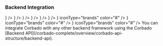 ### Backend Integration

<CardGroup cols={4}>
    <Card title='Node.js SDK' href='/backend-integration/node-js-sdk' icon="node-js" iconType="brands"
          color="#80bd02" />
    <Card title='PHP SDK' href='/backend-integration/php-sdk' icon={
        <svg xmlns="http://www.w3.org/2000/svg" fill="none" height="32" viewBox="0 0 32 32" width="32">
            <circle cx="16" cy="16" fill="#8892bf" r="14" />
            <g fill="#fff">
                <path
                    d="m14.4392 10h1.68l-.4748 2.5242h1.5096c.8279.0177 1.4446.2027 1.8505.5551.4139.3523.5357 1.0221.3653 2.0088l-.8157 4.4008h-1.7044l.7791-4.2026c.0811-.4406.0568-.7533-.073-.9383s-.4098-.2775-.84-.2775l-1.3514-.0132-.9983 5.4316h-1.68z" />
                <path clip-rule="evenodd"
                      d="m6.74092 12.5243h3.26268c.9576.0087 1.6516.3084 2.0818.8986.4302.5903.5722 1.3964.4261 2.4185-.0567.4671-.1826.9251-.3774 1.3745-.1867.4493-.4463.8545-.7791 1.2158-.4059.4581-.8401.7488-1.3027.8723-.46261.1234-.94154.185-1.43655.185h-1.46091l-.46262 2.511h-1.69222zm.69393 5.4713.72802-3.9515h.24592c.08936 0 .18261-.0045.28001-.0132.64937-.0088 1.18894.0573 1.6192.1982.4382.1409.5843.674.4382 1.5991-.1784 1.1014-.5276 1.7445-1.04694 1.9295-.51936.1763-1.16873.2599-1.94788.2511h-.17044c-.0487 0-.09739-.0045-.14609-.0132z"
                      fill-rule="evenodd" />
                <path clip-rule="evenodd"
                      d="m24.4365 12.5243h-3.2627l-1.7409 9.4757h1.6922l.4627-2.511h1.4609c.495 0 .9739-.0616 1.4365-.185.4627-.1235.8968-.4142 1.3027-.8723.3328-.3613.5924-.7665.7791-1.2158.1948-.4494.3207-.9074.3774-1.3745.1461-1.0221.0042-1.8282-.4261-2.4185-.4302-.5902-1.1241-.8899-2.0818-.8986zm-1.8407 1.5198-.728 3.9515c.0487.0087.0974.0132.1461.0132h.1704c.7792.0088 1.4285-.0748 1.9479-.2511.5193-.185.8685-.8281 1.047-1.9295.1461-.9251 0-1.4582-.4383-1.5991-.4302-.1409-.9698-.207-1.6192-.1982-.0974.0087-.1906.0132-.28.0132z"
                      fill-rule="evenodd" />
            </g>
        </svg>
    } />
    <Card title='Go SDK' href='/backend-integration/go-sdk' icon={
        <svg xmlns="http://www.w3.org/2000/svg" width="30" height="30" viewBox="0 0 24 24" fill="none" stroke="#6ad7e5"
             stroke-width="2" stroke-linecap="round" stroke-linejoin="round"
             class="icon icon-tabler icons-tabler-outline icon-tabler-brand-golang">
            <path stroke="none" d="M0 0h24v24H0z" fill="none" />
            <path
                d="M15.695 14.305c1.061 1.06 2.953 .888 4.226 -.384c1.272 -1.273 1.444 -3.165 .384 -4.226c-1.061 -1.06 -2.953 -.888 -4.226 .384c-1.272 1.273 -1.444 3.165 -.384 4.226z" />
            <path
                d="M12.68 9.233c-1.084 -.497 -2.545 -.191 -3.591 .846c-1.284 1.273 -1.457 3.165 -.388 4.226c1.07 1.06 2.978 .888 4.261 -.384a3.669 3.669 0 0 0 1.038 -1.921h-2.427" />
            <path d="M5.5 15h-1.5" />
            <path d="M6 9h-2" />
            <path d="M5 12h-3" />
        </svg>
    } />
    <Card title='Java SDK' href='/backend-integration/java-sdk' icon={
        <svg xmlns="http://www.w3.org/2000/svg" width="30" height="30" viewBox="0 0 32 32" fill="none">
            <path
                d="M16.0497 8.44062C22.6378 3.32607 19.2566 0 19.2566 0C19.7598 5.28738 13.813 6.53583 12.2189 10.1692C11.1312 12.6485 12.9638 14.8193 16.0475 17.5554C15.7749 16.9494 15.3544 16.3606 14.9288 15.7645C13.4769 13.7313 11.9645 11.6132 16.0497 8.44062Z"
                fill="#E76F00" />
            <path
                d="M17.1015 18.677C17.1015 18.677 19.0835 17.0779 17.5139 15.3008C12.1931 9.27186 23.3333 6.53583 23.3333 6.53583C16.5317 9.8125 17.5471 11.7574 19.2567 14.1202C21.0871 16.6538 17.1015 18.677 17.1015 18.677Z"
                fill="#E76F00" />
            <path
                d="M22.937 23.4456C29.0423 20.3258 26.2195 17.3278 24.2492 17.7317C23.7662 17.8305 23.5509 17.9162 23.5509 17.9162C23.5509 17.9162 23.7302 17.64 24.0726 17.5204C27.9705 16.1729 30.9682 21.4949 22.8143 23.6028C22.8143 23.6029 22.9088 23.5198 22.937 23.4456Z"
                fill="#5382A1" />
            <path
                d="M10.233 19.4969C6.41312 18.9953 12.3275 17.6139 12.3275 17.6139C12.3275 17.6139 10.0307 17.4616 7.20592 18.8043C3.86577 20.3932 15.4681 21.1158 21.474 19.5625C22.0984 19.1432 22.9614 18.7798 22.9614 18.7798C22.9614 18.7798 20.5037 19.2114 18.0561 19.4145C15.0612 19.6612 11.8459 19.7093 10.233 19.4969Z"
                fill="#5382A1" />
            <path
                d="M11.6864 22.4758C9.55624 22.2592 10.951 21.2439 10.951 21.2439C5.43898 23.0429 14.0178 25.083 21.7199 22.8682C20.9012 22.5844 20.3806 22.0653 20.3806 22.0653C16.6163 22.7781 14.441 22.7553 11.6864 22.4758Z"
                fill="#5382A1" />
            <path
                d="M12.6145 25.6991C10.486 25.4585 11.7295 24.7474 11.7295 24.7474C6.72594 26.1222 14.7729 28.9625 21.1433 26.2777C20.0999 25.8787 19.3528 25.4181 19.3528 25.4181C16.5111 25.9469 15.1931 25.9884 12.6145 25.6991Z"
                fill="#5382A1" />
            <path
                d="M25.9387 27.3388C25.9387 27.3388 26.8589 28.0844 24.9252 28.6612C21.2481 29.7566 9.62093 30.0874 6.39094 28.7049C5.22984 28.2082 7.40723 27.5189 8.09215 27.3742C8.80646 27.2219 9.21466 27.2503 9.21466 27.2503C7.9234 26.3558 0.868489 29.0067 5.63111 29.7659C18.6195 31.8372 29.3077 28.8331 25.9387 27.3388Z"
                fill="#5382A1" />
            <path
                d="M28 28.9679C27.7869 31.6947 18.7877 32.2683 12.9274 31.8994C9.10432 31.6583 8.33812 31.0558 8.32691 31.047C11.9859 31.6402 18.1549 31.7482 23.1568 30.8225C27.5903 30.0016 28 28.9679 28 28.9679Z"
                fill="#5382A1" />
        </svg>
    } />
    <Card title='Python SDK' href='/backend-integration/python-sdk' icon={
        <svg xmlns="http://www.w3.org/2000/svg" width="30" height="30" viewBox="0 0 32 32" fill="none">
            <path fill-rule="evenodd" clip-rule="evenodd"
                  d="M13.0164 2C10.8193 2 9.03825 3.72453 9.03825 5.85185V8.51852H15.9235V9.25926H5.97814C3.78107 9.25926 2 10.9838 2 13.1111L2 18.8889C2 21.0162 3.78107 22.7407 5.97814 22.7407H8.27322V19.4815C8.27322 17.3542 10.0543 15.6296 12.2514 15.6296H19.5956C21.4547 15.6296 22.9617 14.1704 22.9617 12.3704V5.85185C22.9617 3.72453 21.1807 2 18.9836 2H13.0164ZM12.0984 6.74074C12.8589 6.74074 13.4754 6.14378 13.4754 5.40741C13.4754 4.67103 12.8589 4.07407 12.0984 4.07407C11.3378 4.07407 10.7213 4.67103 10.7213 5.40741C10.7213 6.14378 11.3378 6.74074 12.0984 6.74074Z"
                  fill="url(#paint0_linear_87_8204)" />
            <path fill-rule="evenodd" clip-rule="evenodd"
                  d="M18.9834 30C21.1805 30 22.9616 28.2755 22.9616 26.1482V23.4815L16.0763 23.4815L16.0763 22.7408L26.0217 22.7408C28.2188 22.7408 29.9998 21.0162 29.9998 18.8889V13.1111C29.9998 10.9838 28.2188 9.25928 26.0217 9.25928L23.7266 9.25928V12.5185C23.7266 14.6459 21.9455 16.3704 19.7485 16.3704L12.4042 16.3704C10.5451 16.3704 9.03809 17.8296 9.03809 19.6296L9.03809 26.1482C9.03809 28.2755 10.8192 30 13.0162 30H18.9834ZM19.9015 25.2593C19.1409 25.2593 18.5244 25.8562 18.5244 26.5926C18.5244 27.329 19.1409 27.9259 19.9015 27.9259C20.662 27.9259 21.2785 27.329 21.2785 26.5926C21.2785 25.8562 20.662 25.2593 19.9015 25.2593Z"
                  fill="url(#paint1_linear_87_8204)" />
            <defs>
                <linearGradient id="paint0_linear_87_8204" x1="12.4809" y1="2" x2="12.4809" y2="22.7407"
                                gradientUnits="userSpaceOnUse">
                    <stop stop-color="#327EBD" />
                    <stop offset="1" stop-color="#1565A7" />
                </linearGradient>
                <linearGradient id="paint1_linear_87_8204" x1="19.519" y1="9.25928" x2="19.519" y2="30"
                                gradientUnits="userSpaceOnUse">
                    <stop stop-color="#FFDA4B" />
                    <stop offset="1" stop-color="#F9C600" />
                </linearGradient>
            </defs>
        </svg>
    } />
    <Card title='C#/.NET SDK' href='/backend-integration/csharp-sdk' icon={
        <svg xmlns="http://www.w3.org/2000/svg" width="30" height="30" viewBox="0 0 32 32" fill="none">
            <path
                d="M27.6947 22.9999C27.883 22.6617 28 22.2807 28 21.9385V10.0613C28 9.71913 27.8831 9.33818 27.6947 9L16 16L27.6947 22.9999Z"
                fill="#7F3A86" />
            <path
                d="M17.0395 29.7433L26.9611 23.8047C27.2469 23.6336 27.5067 23.3382 27.695 23L16.0003 16L4.30566 23C4.49398 23.3382 4.75382 23.6337 5.03955 23.8047L14.9611 29.7433C15.5326 30.0855 16.468 30.0855 17.0395 29.7433Z"
                fill="#662579" />
            <path
                d="M27.6947 8.99996C27.5064 8.6617 27.2465 8.36629 26.9608 8.19521L17.0392 2.25662C16.4677 1.91446 15.5323 1.91446 14.9608 2.25662L5.03922 8.19521C4.46761 8.53729 4 9.37709 4 10.0613V21.9386C4 22.2807 4.11694 22.6618 4.30533 23L16 16L27.6947 8.99996Z"
                fill="#9A5196" />
            <path
                d="M16.0385 24C11.6061 24 8 20.4112 8 16C8 11.5888 11.6061 8 16.0385 8C18.8458 8 21.4674 9.47569 22.919 11.8618L19.4765 13.9265C18.7492 12.736 17.4399 12 16.0385 12C13.8222 12 12.0193 13.7944 12.0193 16C12.0193 18.2056 13.8222 20 16.0385 20C17.4362 20 18.7421 19.2681 19.4707 18.0832L22.9205 20.1359C21.4692 22.5234 18.8467 24 16.0385 24Z"
                fill="white" />
            <path fill-rule="evenodd" clip-rule="evenodd"
                  d="M25.0001 13V13.9974H22.9999V13H22.0001V13.9974H21V15H22.0001V16.9948H21V18H22.0001V19H22.9999L23 18H25.0001V19H25.9999V18H27V17H25.9999V15H27V13.9974H25.9999V13H25.0001ZM25.0001 17V15H22.9999V16.9948L25.0001 17Z"
                  fill="white" />
        </svg>
    } />
    <Card title='Ruby SDK' href='/backend-integration/ruby-sdk' icon={
        <svg xmlns="http://www.w3.org/2000/svg" width="30" height="30" viewBox="0 0 32 32" fill="none">
            <path fill-rule="evenodd" clip-rule="evenodd"
                  d="M22.5941 19.8407L8.8916 27.9998L26.6338 26.7925L28.0003 8.85254L22.5941 19.8407Z"
                  fill="url(#paint0_linear_87_8208)" />
            <path fill-rule="evenodd" clip-rule="evenodd"
                  d="M26.6631 26.7806L25.1381 16.2261L20.9844 21.7262L26.6631 26.7806Z"
                  fill="url(#paint1_linear_87_8208)" />
            <path fill-rule="evenodd" clip-rule="evenodd"
                  d="M26.6836 26.7803L15.5117 25.9009L8.95117 27.9769L26.6836 26.7803Z"
                  fill="url(#paint2_linear_87_8208)" />
            <path fill-rule="evenodd" clip-rule="evenodd"
                  d="M8.96674 27.9796L11.7576 18.811L5.61621 20.1279L8.96674 27.9796Z"
                  fill="url(#paint3_linear_87_8208)" />
            <path fill-rule="evenodd" clip-rule="evenodd"
                  d="M27.4176 11.8117L20.4706 6.12207L18.5361 12.3936L27.4176 11.8117Z"
                  fill="url(#paint4_linear_87_8208)" />
            <path fill-rule="evenodd" clip-rule="evenodd"
                  d="M24.1684 4.09336L20.0826 6.35755L17.5049 4.06299L24.1684 4.09336Z"
                  fill="url(#paint5_linear_87_8208)" />
            <path fill-rule="evenodd" clip-rule="evenodd" d="M4 23.2031L5.7116 20.0729L4.32706 16.3438L4 23.2031Z"
                  fill="url(#paint6_linear_87_8208)" />
            <path fill-rule="evenodd" clip-rule="evenodd"
                  d="M4.23535 16.2259L5.62838 20.1883L11.6814 18.8265L18.592 12.3862L20.5422 6.17431L17.4714 4L12.2506 5.95931C10.6057 7.49347 7.41387 10.529 7.29879 10.5861C7.18493 10.6444 5.19109 14.4233 4.23535 16.2259Z"
                  fill="white" />
            <path d="M11.7227 18.7882L18.592 12.3863L18.5951 12.3765L20.9832 21.7566L11.7227 18.7882Z"
                  fill="url(#paint7_linear_87_8208)" />
            <path fill-rule="evenodd" clip-rule="evenodd"
                  d="M9.12619 9.10774C12.6911 5.56325 17.2869 3.46911 19.0506 5.2535C20.8132 7.03789 18.944 11.3744 15.3791 14.9176C11.8141 18.4609 7.27528 20.6705 5.5128 18.8861C3.74911 17.1029 5.56126 12.651 9.12619 9.10774Z"
                  fill="url(#paint8_linear_87_8208)" />
            <path fill-rule="evenodd" clip-rule="evenodd"
                  d="M8.9668 27.9755L11.7359 18.7778L20.9323 21.7405C17.6072 24.8671 13.909 27.5103 8.9668 27.9755Z"
                  fill="url(#paint9_linear_87_8208)" />
            <path fill-rule="evenodd" clip-rule="evenodd"
                  d="M18.6035 12.3679L20.9644 21.7454C23.742 18.8167 26.2349 15.6682 27.4558 11.7739L18.6035 12.3679Z"
                  fill="url(#paint10_linear_87_8208)" />
            <path fill-rule="evenodd" clip-rule="evenodd"
                  d="M27.4317 11.8217C28.3765 8.96229 28.5945 4.86025 24.1392 4.09863L20.4834 6.12354L27.4317 11.8217Z"
                  fill="url(#paint11_linear_87_8208)" />
            <path fill-rule="evenodd" clip-rule="evenodd"
                  d="M4 23.162C4.13082 27.8812 7.52617 27.9515 8.97249 27.9929L5.63166 20.1689L4 23.162Z"
                  fill="#9E1209" />
            <path fill-rule="evenodd" clip-rule="evenodd"
                  d="M18.6172 12.3826C20.7515 13.6981 25.0531 16.3401 25.1403 16.3887C25.2758 16.4652 26.9948 13.4819 27.3849 11.7959L18.6172 12.3826Z"
                  fill="url(#paint12_radial_87_8208)" />
            <path fill-rule="evenodd" clip-rule="evenodd"
                  d="M11.7324 18.7778L15.4342 25.9397C17.6231 24.7493 19.3371 23.2989 20.907 21.7453L11.7324 18.7778Z"
                  fill="url(#paint13_radial_87_8208)" />
            <path fill-rule="evenodd" clip-rule="evenodd"
                  d="M5.61728 20.1783L5.09277 26.4413C6.08243 27.7969 7.44396 27.9147 8.87211 27.8091C7.83885 25.2303 5.77475 20.0739 5.61728 20.1783Z"
                  fill="url(#paint14_linear_87_8208)" />
            <path fill-rule="evenodd" clip-rule="evenodd"
                  d="M20.4619 6.1393L27.8159 7.17422C27.4234 5.50644 26.2181 4.43022 24.1637 4.09375L20.4619 6.1393Z"
                  fill="url(#paint15_linear_87_8208)" />
            <defs>
                <linearGradient id="paint0_linear_87_8208" x1="25.0863" y1="30.1825" x2="20.0019" y2="21.2307"
                                gradientUnits="userSpaceOnUse">
                    <stop stop-color="#FB7655" />
                    <stop offset="0.41" stop-color="#E42B1E" />
                    <stop offset="0.99" stop-color="#990000" />
                    <stop offset="1" stop-color="#990000" />
                </linearGradient>
                <linearGradient id="paint1_linear_87_8208" x1="27.6086" y1="22.6528" x2="21.0723" y2="18.2786"
                                gradientUnits="userSpaceOnUse">
                    <stop stop-color="#871101" />
                    <stop offset="0.99" stop-color="#911209" />
                    <stop offset="1" stop-color="#911209" />
                </linearGradient>
                <linearGradient id="paint2_linear_87_8208" x1="22.3878" y1="30.4542" x2="15.8517" y2="26.0802"
                                gradientUnits="userSpaceOnUse">
                    <stop stop-color="#871101" />
                    <stop offset="0.99" stop-color="#911209" />
                    <stop offset="1" stop-color="#911209" />
                </linearGradient>
                <linearGradient id="paint3_linear_87_8208" x1="8.68769" y1="19.4743" x2="9.70472" y2="26.0657"
                                gradientUnits="userSpaceOnUse">
                    <stop stop-color="white" />
                    <stop offset="0.23" stop-color="#E57252" />
                    <stop offset="0.46" stop-color="#DE3B20" />
                    <stop offset="0.99" stop-color="#A60003" />
                    <stop offset="1" stop-color="#A60003" />
                </linearGradient>
                <linearGradient id="paint4_linear_87_8208" x1="21.8192" y1="7.10002" x2="22.9409" y2="11.9204"
                                gradientUnits="userSpaceOnUse">
                    <stop stop-color="white" />
                    <stop offset="0.18" stop-color="#E46342" />
                    <stop offset="0.4" stop-color="#C82410" />
                    <stop offset="0.99" stop-color="#A80D00" />
                    <stop offset="1" stop-color="#A80D00" />
                </linearGradient>
                <linearGradient id="paint5_linear_87_8208" x1="18.4117" y1="5.40177" x2="23.2251" y2="3.00175"
                                gradientUnits="userSpaceOnUse">
                    <stop stop-color="white" />
                    <stop offset="0.54" stop-color="#C81F11" />
                    <stop offset="0.99" stop-color="#BF0905" />
                    <stop offset="1" stop-color="#BF0905" />
                </linearGradient>
                <linearGradient id="paint6_linear_87_8208" x1="4.47282" y1="17.7935" x2="4.87073" y2="21.7663"
                                gradientUnits="userSpaceOnUse">
                    <stop stop-color="white" />
                    <stop offset="0.31" stop-color="#DE4024" />
                    <stop offset="0.99" stop-color="#BF190B" />
                    <stop offset="1" stop-color="#BF190B" />
                </linearGradient>
                <linearGradient id="paint7_linear_87_8208" x1="15.6452" y1="13.3187" x2="16.02" y2="20.0464"
                                gradientUnits="userSpaceOnUse">
                    <stop stop-color="white" />
                    <stop offset="0.23" stop-color="#E4714E" />
                    <stop offset="0.56" stop-color="#BE1A0D" />
                    <stop offset="0.99" stop-color="#A80D00" />
                    <stop offset="1" stop-color="#A80D00" />
                </linearGradient>
                <linearGradient id="paint8_linear_87_8208" x1="1.75216" y1="22.8404" x2="20.4078" y2="3.71053"
                                gradientUnits="userSpaceOnUse">
                    <stop stop-color="#BD0012" />
                    <stop offset="0.07" stop-color="white" />
                    <stop offset="0.17" stop-color="white" />
                    <stop offset="0.27" stop-color="#C82F1C" />
                    <stop offset="0.33" stop-color="#820C01" />
                    <stop offset="0.46" stop-color="#A31601" />
                    <stop offset="0.72" stop-color="#B31301" />
                    <stop offset="0.99" stop-color="#E82609" />
                    <stop offset="1" stop-color="#E82609" />
                </linearGradient>
                <linearGradient id="paint9_linear_87_8208" x1="16.0015" y1="24.7752" x2="10.3965" y2="23.3957"
                                gradientUnits="userSpaceOnUse">
                    <stop stop-color="#8C0C01" />
                    <stop offset="0.54" stop-color="#990C00" />
                    <stop offset="0.99" stop-color="#A80D0E" />
                    <stop offset="1" stop-color="#A80D0E" />
                </linearGradient>
                <linearGradient id="paint10_linear_87_8208" x1="25.6251" y1="18.0314" x2="20.635" y2="13.5714"
                                gradientUnits="userSpaceOnUse">
                    <stop stop-color="#7E110B" />
                    <stop offset="0.99" stop-color="#9E0C00" />
                    <stop offset="1" stop-color="#9E0C00" />
                </linearGradient>
                <linearGradient id="paint11_linear_87_8208" x1="27.4539" y1="9.82314" x2="24.9671" y2="7.17189"
                                gradientUnits="userSpaceOnUse">
                    <stop stop-color="#79130D" />
                    <stop offset="0.99" stop-color="#9E120B" />
                    <stop offset="1" stop-color="#9E120B" />
                </linearGradient>
                <radialGradient id="paint12_radial_87_8208" cx="0" cy="0" r="1" gradientUnits="userSpaceOnUse"
                                gradientTransform="translate(21.4229 13.6432) scale(6.09995 6.11692)">
                    <stop stop-color="#A80D00" />
                    <stop offset="0.99" stop-color="#7E0E08" />
                    <stop offset="1" stop-color="#7E0E08" />
                </radialGradient>
                <radialGradient id="paint13_radial_87_8208" cx="0" cy="0" r="1" gradientUnits="userSpaceOnUse"
                                gradientTransform="translate(12.9755 21.7042) scale(8.10906 8.13164)">
                    <stop stop-color="#A30C00" />
                    <stop offset="0.99" stop-color="#800E08" />
                    <stop offset="1" stop-color="#800E08" />
                </radialGradient>
                <linearGradient id="paint14_linear_87_8208" x1="7.23075" y1="27.9701" x2="5.19975" y2="21.0987"
                                gradientUnits="userSpaceOnUse">
                    <stop stop-color="#8B2114" />
                    <stop offset="0.43" stop-color="#9E100A" />
                    <stop offset="0.99" stop-color="#B3100C" />
                    <stop offset="1" stop-color="#B3100C" />
                </linearGradient>
                <linearGradient id="paint15_linear_87_8208" x1="22.7321" y1="5.19037" x2="27.2663" y2="7.18628"
                                gradientUnits="userSpaceOnUse">
                    <stop stop-color="#B31000" />
                    <stop offset="0.44" stop-color="#910F08" />
                    <stop offset="0.99" stop-color="#791C12" />
                    <stop offset="1" stop-color="#791C12" />
                </linearGradient>
            </defs>
        </svg>
    } />
    <Card title='C++ SDK' href='/backend-integration/cpp-sdk' icon={
        <svg xmlns="http://www.w3.org/2000/svg" width="30" height="30" viewBox="0 0 32 32" fill="none">
            <path
                d="M27.6947 22.9999C27.883 22.6617 28 22.2807 28 21.9385V10.0613C28 9.71913 27.8831 9.33818 27.6947 9L16 16L27.6947 22.9999Z"
                fill="#00599C" />
            <path
                d="M17.0395 29.7433L26.9611 23.8047C27.2469 23.6336 27.5067 23.3382 27.695 23L16.0003 16L4.30566 23C4.49398 23.3382 4.75382 23.6337 5.03955 23.8047L14.9611 29.7433C15.5326 30.0855 16.468 30.0855 17.0395 29.7433Z"
                fill="#004482" />
            <path
                d="M27.6947 8.99996C27.5064 8.6617 27.2465 8.36629 26.9608 8.19521L17.0392 2.25662C16.4677 1.91446 15.5323 1.91446 14.9608 2.25662L5.03922 8.19521C4.46761 8.53729 4 9.37709 4 10.0613V21.9386C4 22.2807 4.11694 22.6618 4.30533 23L16 16L27.6947 8.99996Z"
                fill="#659AD2" />
            <path
                d="M16.0385 24C11.6061 24 8 20.4112 8 16C8 11.5888 11.6061 8 16.0385 8C18.8458 8 21.4674 9.47569 22.919 11.8618L19.4765 13.9265C18.7492 12.736 17.4399 12 16.0385 12C13.8222 12 12.0193 13.7944 12.0193 16C12.0193 18.2056 13.8222 20 16.0385 20C17.4362 20 18.7421 19.2681 19.4707 18.0832L22.9205 20.1359C21.4692 22.5234 18.8467 24 16.0385 24Z"
                fill="white" />
            <path d="M23 15.4948H21.9999V14.5H21.0001V15.4948H20V16.4895H21.0001V17.4844H21.9999V16.4895H23V15.4948Z"
                  fill="white" />
            <path d="M27 15.5H25.9999V14.5H25.0001V15.5H24V16.4999H25.0001V17.5H25.9999V16.4999H27V15.5Z"
                  fill="white" />
        </svg>
    } iconType="brands" color="#" />
    <Card title='Rust SDK' href='/backend-integration/rust-sdk' icon={
        <svg xmlns="http://www.w3.org/2000/svg" fill="#666666" width="30" height="30" viewBox="0 0 32 32"
             version="1.1">
            <title>rust</title>
            <path
                d="M25.763 12.291c0.099-0.098 0.235-0.159 0.385-0.159 0.301 0 0.545 0.244 0.545 0.545s-0.244 0.545-0.545 0.545c-0.301 0-0.545-0.244-0.545-0.545 0-0.15 0.061-0.286 0.159-0.385v0zM15.342 3.906c0.163-0.171 0.392-0.278 0.647-0.278 0.493 0 0.892 0.399 0.892 0.892s-0.399 0.892-0.892 0.892c-0.413 0-0.76-0.28-0.862-0.661l-0.001-0.006c-0.018-0.068-0.029-0.145-0.029-0.225 0-0.238 0.093-0.454 0.245-0.614l-0 0zM26.965 15.901c0 0.273-0.010 0.545-0.030 0.814h-1.125c-0.112 0-0.158 0.073-0.158 0.185v0.516c0 1.216-0.686 1.48-1.287 1.547-0.572 0.065-1.206-0.239-1.284-0.589-0.089-1.265-0.773-2.353-1.772-2.994l-0.015-0.009c1.206-0.593 2.062-1.736 2.246-3.093l0.002-0.021c-0.049-1.229-0.72-2.29-1.705-2.884l-0.016-0.009c-0.667-0.438-1.472-0.719-2.339-0.773l-0.014-0.001h-11.63c1.569-1.749 3.678-2.987 6.063-3.45l0.069-0.011 1.371 1.438c0.148 0.155 0.356 0.252 0.587 0.252 0.218 0 0.415-0.086 0.561-0.226l-0 0 1.533-1.467c3.233 0.622 5.913 2.593 7.475 5.291l0.028 0.053-1.050 2.372c-0.044 0.097-0.069 0.21-0.069 0.329 0 0.329 0.195 0.613 0.477 0.742l0.005 0.002 2.022 0.898c0.035 0.359 0.053 0.721 0.053 1.089zM13.522 14.044v-2.063h3.699c0.191 0 1.349 0.221 1.349 1.087 0 0.719-0.888 0.977-1.618 0.977zM5.106 14.723l1.918-0.853c0.287-0.13 0.483-0.413 0.483-0.742 0-0.12-0.026-0.233-0.072-0.335l0.002 0.005-0.395-0.893h1.554v7.001h-3.134c-0.266-0.899-0.418-1.931-0.418-3 0-0.417 0.023-0.829 0.069-1.234l-0.005 0.050zM6.15 12.247c-0-0.295-0.239-0.534-0.534-0.534s-0.534 0.239-0.534 0.534c0 0.295 0.239 0.534 0.534 0.534s0.534-0.239 0.534-0.534v0zM9.548 26.027c-0.061 0.015-0.13 0.023-0.202 0.023-0.493 0-0.892-0.399-0.892-0.892s0.399-0.892 0.892-0.892c0.493 0 0.892 0.399 0.892 0.892 0 0.096-0.015 0.189-0.043 0.276l0.002-0.006c-0.097 0.3-0.34 0.526-0.643 0.599l-0.006 0.001zM21.937 23.178c-0.051-0.012-0.11-0.018-0.171-0.018-0.388 0-0.713 0.273-0.792 0.638l-0.001 0.005-0.447 2.085c-1.329 0.615-2.884 0.974-4.523 0.974-1.675 0-3.263-0.375-4.684-1.046l0.067 0.028-0.447-2.085c-0.080-0.369-0.404-0.642-0.792-0.642-0.061 0-0.12 0.007-0.177 0.019l0.005-0.001-1.841 0.395c-0.332-0.341-0.644-0.707-0.931-1.093l-0.021-0.029h8.957c0.101 0 0.169-0.018 0.169-0.11v-3.169c0-0.092-0.067-0.11-0.169-0.11h-2.62v-2.009h2.834c0.881 0.009 1.607 0.656 1.741 1.5l0.001 0.010c0.113 0.441 0.359 1.88 0.529 2.34 0.168 0.516 0.854 1.547 1.585 1.547h4.463c0.058-0.001 0.114-0.007 0.168-0.017l-0.006 0.001c-0.326 0.44-0.658 0.828-1.016 1.192l0.001-0.001zM22.365 26.070c1.13-0 2.046-0.917 2.046-2.047s-0.916-2.047-2.047-2.047-2.047 0.916-2.047 2.047c0 1.13 0.916 2.046 2.046 2.047h0zM30.789 15.629l-1.259-0.779q-0.016-0.184-0.035-0.367l1.082-1.008c0.084-0.079 0.136-0.192 0.136-0.316 0-0.184-0.115-0.342-0.277-0.406l-0.003-0.001-1.383-0.517q-0.051-0.179-0.109-0.357l0.863-1.198c0.051-0.070 0.082-0.158 0.082-0.253 0-0.215-0.156-0.393-0.361-0.427l-0.003-0-1.458-0.237q-0.085-0.165-0.176-0.328l0.612-1.345c0.025-0.053 0.039-0.114 0.039-0.18 0-0.090-0.027-0.173-0.075-0.242l0.001 0.001c-0.079-0.117-0.212-0.193-0.362-0.193-0.005 0-0.010 0-0.015 0l0.001-0-1.48 0.052q-0.114-0.144-0.234-0.283l0.34-1.441c0.007-0.030 0.011-0.064 0.011-0.099 0-0.24-0.194-0.434-0.434-0.434-0.035 0-0.069 0.004-0.102 0.012l0.003-0.001-1.441 0.34q-0.141-0.119-0.285-0.234l0.052-1.48c0-0.006 0-0.013 0-0.021 0-0.238-0.193-0.43-0.43-0.43-0.066 0-0.129 0.015-0.185 0.042l0.003-0.001-1.345 0.614c-0.109-0.059-0.218-0.119-0.328-0.176l-0.238-1.459c-0.036-0.207-0.215-0.362-0.429-0.362-0.094 0-0.182 0.030-0.253 0.081l0.001-0.001-1.199 0.863q-0.177-0.057-0.357-0.107l-0.517-1.383c-0.064-0.165-0.222-0.28-0.407-0.28-0.124 0-0.236 0.052-0.316 0.136l-0 0-1.008 1.083q-0.183-0.021-0.367-0.035l-0.779-1.259c-0.078-0.124-0.213-0.205-0.368-0.205s-0.291 0.081-0.367 0.204l-0.001 0.002-0.779 1.259q-0.184 0.016-0.367 0.035l-1.010-1.083c-0.079-0.085-0.192-0.138-0.317-0.138-0.185 0-0.343 0.116-0.405 0.279l-0.001 0.003-0.517 1.383c-0.12 0.034-0.238 0.071-0.357 0.107l-1.198-0.863c-0.070-0.050-0.157-0.080-0.252-0.080-0.215 0-0.393 0.155-0.429 0.36l-0 0.003-0.238 1.459q-0.165 0.085-0.328 0.176l-1.345-0.614c-0.053-0.025-0.115-0.039-0.18-0.039-0.239 0-0.433 0.194-0.433 0.433 0 0.006 0 0.012 0 0.017l-0-0.001 0.052 1.48q-0.144 0.114-0.285 0.234l-1.441-0.341c-0.030-0.007-0.064-0.011-0.099-0.011-0.24 0-0.434 0.194-0.434 0.434 0 0.035 0.004 0.069 0.012 0.102l-0.001-0.003 0.339 1.441c-0.078 0.094-0.157 0.189-0.233 0.283l-1.48-0.052c-0.005-0-0.011-0-0.017-0-0.239 0-0.433 0.194-0.433 0.433 0 0.065 0.014 0.127 0.040 0.183l-0.001-0.003 0.614 1.345q-0.091 0.162-0.176 0.328l-1.457 0.237c-0.207 0.036-0.362 0.214-0.362 0.429 0 0.094 0.030 0.182 0.081 0.253l-0.001-0.001 0.863 1.198q-0.056 0.178-0.109 0.357l-1.383 0.517c-0.165 0.064-0.28 0.222-0.28 0.407 0 0.124 0.052 0.236 0.135 0.316l0 0 1.082 1.008q-0.021 0.183-0.035 0.367l-1.259 0.779c-0.125 0.077-0.208 0.213-0.208 0.368s0.082 0.292 0.206 0.367l0.002 0.001 1.259 0.779c0.010 0.123 0.023 0.245 0.035 0.367l-1.082 1.010c-0.085 0.079-0.138 0.192-0.138 0.317 0 0.185 0.116 0.343 0.279 0.405l0.003 0.001 1.383 0.517c0.034 0.12 0.071 0.239 0.109 0.357l-0.863 1.198c-0.052 0.070-0.083 0.159-0.083 0.254 0 0.215 0.158 0.394 0.364 0.426l0.002 0 1.457 0.237c0.057 0.11 0.115 0.219 0.176 0.328l-0.614 1.345c-0.025 0.053-0.039 0.115-0.039 0.18 0 0.239 0.194 0.433 0.433 0.433 0.006 0 0.012-0 0.017-0l-0.001 0 1.479-0.052c0.077 0.096 0.154 0.191 0.234 0.285l-0.339 1.442c-0.007 0.030-0.011 0.064-0.011 0.099 0 0.239 0.194 0.433 0.433 0.433 0.036 0 0.070-0.004 0.103-0.012l-0.003 0.001 1.441-0.339c0.094 0.080 0.189 0.157 0.285 0.233l-0.052 1.48c-0 0.006-0 0.012-0 0.019 0 0.238 0.193 0.43 0.43 0.43 0.066 0 0.129-0.015 0.185-0.042l-0.003 0.001 1.345-0.612c0.109 0.061 0.218 0.119 0.328 0.176l0.238 1.457c0.036 0.207 0.214 0.363 0.429 0.363 0.094 0 0.181-0.030 0.253-0.081l-0.001 0.001 1.198-0.863q0.178 0.057 0.357 0.109l0.517 1.383c0.062 0.167 0.22 0.283 0.405 0.283 0.125 0 0.238-0.053 0.317-0.139l0-0 1.010-1.082c0.121 0.014 0.244 0.025 0.367 0.037l0.779 1.259c0.078 0.123 0.214 0.204 0.368 0.204s0.29-0.081 0.367-0.203l0.001-0.002 0.779-1.259c0.123-0.011 0.245-0.023 0.367-0.037l1.008 1.082c0.079 0.084 0.192 0.136 0.316 0.136 0.184 0 0.342-0.115 0.406-0.277l0.001-0.003 0.517-1.383q0.179-0.051 0.357-0.109l1.198 0.863c0.070 0.052 0.159 0.083 0.254 0.083 0.215 0 0.394-0.158 0.426-0.364l0-0.002 0.238-1.457c0.11-0.057 0.219-0.116 0.328-0.176l1.345 0.612c0.052 0.024 0.114 0.038 0.179 0.038 0.24 0 0.434-0.194 0.434-0.434 0-0.005-0-0.009-0-0.014l0 0.001-0.052-1.48q0.144-0.113 0.283-0.233l1.441 0.339c0.030 0.007 0.064 0.011 0.098 0.011 0.24 0 0.434-0.194 0.434-0.434 0-0.035-0.004-0.068-0.012-0.1l0.001 0.003-0.339-1.442c0.078-0.094 0.157-0.188 0.233-0.285l1.48 0.052c0.006 0 0.013 0 0.020 0 0.238 0 0.43-0.193 0.43-0.43 0-0.066-0.015-0.129-0.042-0.185l0.001 0.003-0.612-1.345c0.059-0.109 0.119-0.218 0.176-0.328l1.457-0.237c0.207-0.036 0.362-0.215 0.362-0.429 0-0.094-0.030-0.182-0.081-0.253l0.001 0.001-0.863-1.198 0.109-0.357 1.383-0.517c0.166-0.063 0.282-0.221 0.282-0.406 0-0.125-0.053-0.238-0.138-0.317l-0-0-1.082-1.010c0.013-0.121 0.025-0.244 0.035-0.367l1.259-0.779c0.125-0.077 0.208-0.213 0.208-0.368s-0.082-0.291-0.206-0.367l-0.002-0.001z" />
        </svg>
    } iconType="brands" color="#" />
    <Card title='Perl SDK' href='/backend-integration/perl-sdk' icon={
        <svg xmlns="http://www.w3.org/2000/svg" xmlns:xlink="http://www.w3.org/1999/xlink" fill="#666666" version="1.1"
             width="30" height="30" viewBox="0 0 512 512" enable-background="new 0 0 512 512" xml:space="preserve">
            <g id="5151e0c8492e5103c096af88a51f82af"></g>
            <path display="inline"
                  d="M452.635,488.716c-0.142-1.698-0.237-3.396-0.142-5.088c0.799-1.293-1.095-10.527-4.273-20.344   c-5.057-15.607-5.439-18.102-2.846-28.683c0.451-1.837,1.151-7.941,1.423-13.627c0.521-10.909,1.018-13.656,3.867-20.749   c2.556-6.357,3.306-9.165,3.661-15.665c0.405-7.551-0.485-11.988-3.255-18.511c-2.747-6.446-3.103-9.396-1.833-16.273   c1.373-7.452,1.373-24.935,0-30.512c-1.357-5.555-2.058-25.673-1.828-51.468l2.846-31.533c4.388-17.062,7.058-23.19,10.577-23.19   c3.226,0,6.259,5.268,8.344,14.85c1.277,8.887,0.635,18.003,2.237,26.851c2.077,12.219-1.247,24.444-7.528,34.987   c-3.726,6.538-5.007,11.235-4.066,14.651c0.75,2.716,3.527,5.758,5.692,6.305c0.941,0.237,2.127-0.138,3.458-0.812   c1.66-0.834,3.348-2.915,9.154-11.599c3.944-5.884,7.693-12.104,8.344-13.833c5.417-23.748,5.639-41.284,2.644-64.688   c0-15.203-2.104-20.887-12.613-32.344c-19.662-24.487-31.023-45.986-42.313-74.86c-3.891-6.473-9.567-14.323-13.833-19.124   c-6.641-7.475-10.607-14.881-14.238-26.04c-5.237-13.282-9.721-28.981-17.494-40.481c-7.325-8.202-14.153-17.207-24.819-21.361   c-13.515-6.327-24.257-5.271-39.463-4.472c-11.266,2.353-21.747,7.586-32.551,11.388c-16.705,6.557-32.776,17.766-39.666,34.789   c-1.729,3.776-9.3,16.013-13.225,21.56c-7.349,8.573-16.667,15.608-26.036,21.767c-11.633,6.917-21.124,16.06-32.546,31.331   c-11.545,15.868-12.551,29.663-18.309,47.6c-8.875,9.392-15.895-3.561-13.63-12.612c5.428-21.896,15.191-41.651,13.833-64.891   c-3.363-30.604-15.971-71.456-52.282-73.842c-8.11,0.023-10.417,1.308-19.529,9.56c-6.102,5.528-10.157,7.406-20.137,9.965   c-11.913,2.926-24.628,0.903-35.802,6.105c-5.348,3.133-11.801,12.681-13.225,19.529c-1.182,5.715,1.66,11.373,7.326,14.441   c11.415,5.367,30.895,1.37,33.362,17.291c-3.887,16.874-14.445,28.526-13.833,45.366c-0.75,18.423,1.588,33.641,2.846,51.67   c1.653,22.096,17.616,33.813,28.683,52.279c16.656,21.261,46.227,43.472,74.657,34.789c9.866-3.19,13.821-2.628,17.494,2.644   c2.506,3.6,2.861,6.908,1.423,14.846c-1.749,9.694-1.729,28.102,0,38.45c1.285,7.67,2.238,19.326,2.238,25.833   c0,5.329,1.056,11.988,2.44,17.497c0.903,3.589,1.063,7.349,1.427,19.529c0.241,8.225,0.673,16.262,1.018,17.899   c1.147,5.577,0.895,10.114-1.63,27.466c-1.067,7.338-4.778,20.757-7.322,26.441c-1.374,3.072-4.908,10.245-7.934,16.071   c-0.344,0.654-0.497,1.021-0.815,1.626c-3.527,0.367-5.306,0.78-5.581,1.224H20.964V511.5h470.07v-22.784H452.635z    M279.174,366.252c2.265-2.184,7.165-7.042,10.784-10.779c7.486-7.739,7.686-8.126,9.56-19.124   c1.706-9.969,1.744-10.13,8.749-20.344c2.509-3.653,3.699-6.978,6.714-18.309c2.78-10.474,4.035-13.067,6.304-14.238   c1.087-0.559,1.844-0.864,2.644-0.811c0.804,0.05,1.557,0.521,2.444,1.217c2.498,1.966,3.087,4.177,4.472,19.123   c0.728,7.8,1.653,17.585,2.238,21.767c2.57,18.473,2.977,24.257,2.238,30.516c-0.379,3.213-0.77,9.858-1.018,14.644   c-0.696,13.484-2.613,19.46-9.966,32.142c-2.245,3.871-4.996,8.863-6.105,11.189c-2.199,4.621-4.556,7.73-6.916,8.951   c-2.311,1.197-5.341,0.976-8.34-0.608c-4.131-2.188-11.645-8.01-15.256-11.801c-3.863-4.056-5.513-6.243-9.969-14.242   c-5.065-9.09-5.696-10.995-5.696-15.05C272.055,375.192,273.986,371.26,279.174,366.252z M284.87,463.491   c-2.77,2.746-4.679,4.032-10.168,6.71c-7.56,3.688-10.413,6.09-10.986,9.158c-0.229,1.247,0.152,2.222,0.611,3.251   c-25.73-0.233-51.479,0.662-77.305,2.647c1.484-7.299,2.95-15.099,3.255-20.547c0.295-5.122,0.991-10.998,1.833-15.053   c0.761-3.669,1.519-9.797,1.829-13.63c0.727-9.001,1.431-11.622,5.696-20.749c1.939-4.15,4.139-9.637,4.885-12.207   c1.301-4.491,1.335-5.363,1.22-18.512c-0.111-11.95,0.165-14.402,1.221-20.749c2.096-12.593,3.064-16.346,7.119-24.616   c5.516-11.239,5.983-12.953,6.511-23.19c0.616-11.928,2.567-18.117,6.71-22.375c2.33-2.402,4.349-3.66,8.136-4.066   c1.267-0.142,2.773,0,4.476,0c7.184-0.022,10.394,0.953,12.612,3.864c2.085,2.728,2.314,6.09,0.612,13.427   c-0.765,3.29-1.718,9.25-2.035,13.221c-0.7,8.707-2.219,13.657-6.102,20.547c-4.946,8.787-5.081,9.552-5.088,24.207   c-0.004,11.768,0.096,12.969,1.22,16.477c0.677,2.092,2.012,4.904,3.053,6.304c2.307,3.118,9.185,9.017,16.477,14.242   c7.065,5.062,15.091,12.85,19.938,19.326c5.142,6.813,12.502,13.554,13.424,22.375C294.04,450.003,290.287,458.136,284.87,463.491z    M301.35,483.835c2.988-1.871,5.149-4.239,6.917-7.935c2.058-4.322,3.649-6.487,5.696-6.308c2.046,0.18,4.384,2.766,7.524,7.524   c2.735,4.146,5.352,6.855,7.934,8.546C320.007,484.895,310.745,484.302,301.35,483.835z M435.814,432.57   c-0.333,6.254-0.46,7.065-3.868,17.088c-4.996,14.697-6.147,18.989-7.119,26.441c-0.761,5.853-1.347,8.133-3.316,12.616h-61.027   c-7.046-0.834-14.077-1.591-21.094-2.241c3.489-1.943,5.834-6.431,6.917-13.833c0.527-3.604,0.509-5.233-0.203-9.357   c-1.63-9.444-3.879-13.121-10.581-18.714c-2.261-1.89-4.729-4.346-5.489-5.493c-2.023-3.049-2.651-7.077-1.832-10.983   c0.998-4.755,5.646-13.186,10.986-20.34c4.777-6.419,7.295-10.428,11.186-17.902c1.465-2.805,3.626-5.555,6.916-8.952   c2.64-2.724,5.532-6.533,6.511-8.339l1.626-3.256v-18.511c-0.061-13.198,0.7-25.99,2.444-39.058   c1.446-15.669,7.005-28.033,14.645-41.499c4.376-9.027,6.423-11.599,10.172-11.599c5.022,0,8.079,5.57,9.56,17.291   c1.69,11.515,7.291,21.361,10.783,32.348c2.123,7.819,3.65,11.339,8.543,21.155c4.647,9.311,8.564,19.693,9.766,26.04   c0.636,3.354,0.812,8.006,0.812,17.7c0,14.276,0.478,19.957,2.237,27.256C435.723,405.972,436.376,421.878,435.814,432.57z">
            </path>
        </svg>
    } iconType="brands" color="#" />
</CardGroup>

<Note>
    You can integrate Corbado with any other backend framework using the Corbado [Backend
    API](/corbado-complete/overview/corbado-api-structure/backend-api).
</Note>